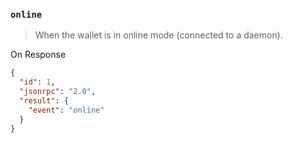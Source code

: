 ### `online`

> When the wallet is in online mode (connected to a daemon).

On Response

```json
{
  "id": 1,
  "jsonrpc": "2.0",
  "result": {
    "event": "online"
  }
}
```